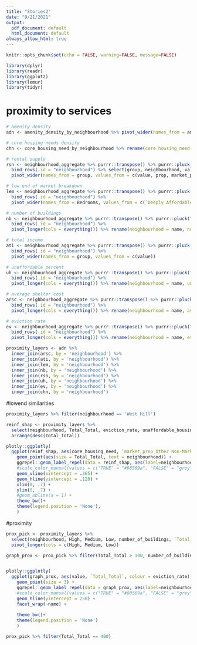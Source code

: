 ```yaml
---
title: "Stories2"
date: "9/21/2021"
output:
  pdf_document: default
  html_document: default
always_allow_html: true
---
```


```r
knitr::opts_chunk$set(echo = FALSE, warning=FALSE, message=FALSE)
```

```r
library(dplyr)
library(readr)
library(ggplot2)
library(lemur)
library(tidyr)
```

# proximity to services

```r
# amenity density
adn <- amenity_density_by_neighbourhood %>% pivot_wider(names_from = amenity_dense, values_from = proportion)
```

```r
# core housing needs density
chn <- core_housing_need_by_neighbourhood %>% rename(core_housing_need = prop) %>% select(-prop_group)
```

```r
# rental supply
rsn <- neighbourhood_aggregate %>% purrr::transpose() %>% purrr::pluck("rental_supply") %>% 
  bind_rows(.id = "neighbourhood") %>% select(group, neighbourhood, value, prop, market_prop) %>% 
  pivot_wider(names_from = group, values_from = c(value, prop, market_prop))
```

```r
# low end of market breakdown
lem <- neighbourhood_aggregate %>% purrr::transpose() %>% purrr::pluck("lem") %>% 
  bind_rows(.id = "neighbourhood") %>% 
  pivot_wider(names_from = Bedrooms, values_from = c(`Deeply Affordable`, `Very Affordable`, `Total`), names_repair = 'minimal')
```

```r
# number of buildings
nb <- neighbourhood_aggregate %>% purrr::transpose() %>% purrr::pluck("number_of_buildings") %>% 
  bind_rows(.id = "neighbourhood") %>% 
  pivot_longer(cols = everything()) %>% rename(neighbourhood = name, number_of_buildings = value)
```

```r
# total income
ati <- neighbourhood_aggregate %>% purrr::transpose() %>% purrr::pluck("average_total_income") %>% 
  bind_rows(.id = "neighbourhood") %>% 
  pivot_wider(names_from = group, values_from = c(value))
```


```r
# unaffordable percent
uh <- neighbourhood_aggregate %>% purrr::transpose() %>% purrr::pluck("unaffordable_housing") %>% 
  bind_rows(.id = "neighbourhood") %>% 
  pivot_longer(cols = everything()) %>% rename(neighbourhood = name, unaffordable_housing = value)
```

```r
# average shelter cost
arsc <- neighbourhood_aggregate %>% purrr::transpose() %>% purrr::pluck("average_renter_shelter_cost") %>% 
  bind_rows(.id = "neighbourhood") %>% 
  pivot_longer(cols = everything()) %>% rename(neighbourhood = name, average_renter_shelter_cost = value) 
```

```r
# eviction rate
ev <- neighbourhood_aggregate %>% purrr::transpose() %>% purrr::pluck("evictions") %>% 
  bind_rows(.id = "neighbourhood") %>% 
  pivot_longer(cols = everything()) %>% rename(neighbourhood = name, eviction_rate = value)
```


```r
proximity_layers <- adn %>% 
  inner_join(arsc, by = 'neighbourhood') %>% 
  inner_join(ati, by = 'neighbourhood') %>% 
  inner_join(lem, by = 'neighbourhood') %>% 
  inner_join(nb, by = 'neighbourhood') %>% 
  inner_join(rsn, by = 'neighbourhood') %>% 
  inner_join(uh, by = 'neighbourhood') %>% 
  inner_join(ev, by = 'neighbourhood') %>% 
  inner_join(chn, by = 'neighbourhood')
```

#lowend similarities

```r
proximity_layers %>% filter(neighbourhood == 'West Hill')

```


```r
reinf_shap <- proximity_layers %>% 
  select(neighbourhood, Total_Total, eviction_rate, unaffordable_housing, `market_prop_Other Non-Market`, core_housing_need) %>%
  arrange(desc(Total_Total))
```
 
```r
plotly::ggplotly(
  ggplot(reinf_shap, aes(core_housing_need, `market_prop_Other Non-Market`, colour = `eviction_rate`)) +
    geom_point(aes(size = Total_Total, text = neighbourhood)) +
    ggrepel::geom_label_repel(data = reinf_shap, aes(label=neighbourhood), size= 2.5) +
    #scale_color_manual(values = c("TRUE" = "#08569a", "FALSE" = "grey")) +
    geom_vline(xintercept = .365) +
    geom_hline(yintercept = .128) +
    xlim(0, .7) +
    ylim(0, .7) +
    #geom_abline(a = 1) +
    theme_bw()+
    theme(legend.position = 'None'),
    )
```
 


#proximity

```r
prox_pick <- proximity_layers %>% 
  select(neighbourhood, High, Medium, Low, number_of_buildings, `Total_Total`, `prop_Toronto Community Housing`, eviction_rate) %>% 
  pivot_longer(cols = c(High, Medium, Low))
```

```r
graph_prox <- prox_pick %>% filter(Total_Total > 100, number_of_buildings >= 10)


plotly::ggplotly(
  ggplot(graph_prox, aes(value, `Total_Total`, colour = eviction_rate)) +
    geom_point(size = 3) +
    ggrepel::geom_label_repel(data = graph_prox, aes(label=neighbourhood), size= 2.5) +
    #scale_color_manual(values = c("TRUE" = "#08569a", "FALSE" = "grey")) +
    geom_hline(yintercept = 250) +
    facet_wrap(~name) +
    
    theme_bw()+
    theme(legend.position = 'None')
    )
```


```r
prox_pick %>% filter(Total_Total == 400)
```

